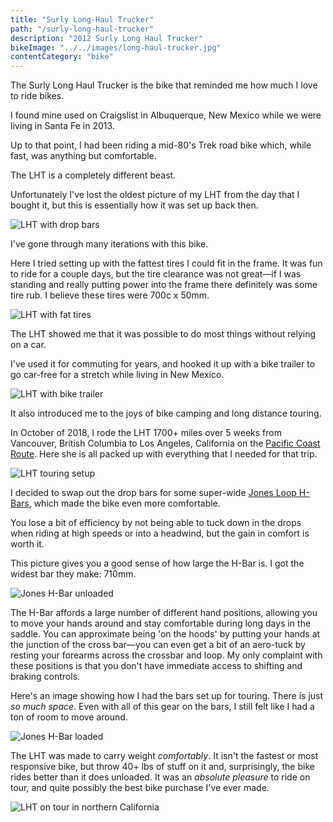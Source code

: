 ```yaml
---
title: "Surly Long-Haul Trucker"
path: "/surly-long-haul-trucker"
description: "2012 Surly Long Haul Trucker"
bikeImage: "../../images/long-haul-trucker.jpg"
contentCategory: "bike"
---
```


The Surly Long Haul Trucker is the bike that reminded me how much I love to ride bikes.

I found mine used on Craigslist in Albuquerque, New Mexico while we were living in Santa Fe in 2013.

Up to that point, I had been riding a mid-80's Trek road bike which, while fast, was anything but comfortable.

The LHT is a completely different beast.

Unfortunately I've lost the oldest picture of my LHT from the day that I bought it, but this is essentially how it was set up back then.

![LHT with drop bars](../../images/lht-drops.jpg)

I've gone through many iterations with this bike.

Here I tried setting up with the fattest tires I could fit in the frame. It was fun to ride for a couple days, but the tire clearance was not great&mdash;if I was standing and really putting power into the frame there definitely was some tire rub. I believe these tires were 700c x 50mm.

![LHT with fat tires](../../images/lht-fat-tires.jpg)

The LHT showed me that it was possible to do most things without relying on a car.

I've used it for commuting for years, and hooked it up with a bike trailer to go car-free for a stretch while living in New Mexico.

![LHT with bike trailer](../../images/lht-with-trailer.jpg)

It also introduced me to the joys of bike camping and long distance touring.

In October of 2018, I rode the LHT 1700+ miles over 5 weeks from Vancouver, British Columbia to Los Angeles, California on the [Pacific Coast Route](https://www.adventurecycling.org/routes-and-maps/adventure-cycling-route-network/pacific-coast/). Here she is all packed up with everything that I needed for that trip.

![LHT touring setup](../../images/lht-touring-setup-01.jpg)

I decided to swap out the drop bars for some super-wide [Jones Loop H-Bars](https://www.jonesbikes.com/jones-h-bar-butted-loop-aluminum/), which made the bike even more comfortable.

You lose a bit of efficiency by not being able to tuck down in the drops when riding at high speeds or into a headwind, but the gain in comfort is worth it.

This picture gives you a good sense of how large the H-Bar is. I got the widest bar they make: 710mm.

![Jones H-Bar unloaded](../../images/lht-h-bar.jpg)

The H-Bar affords a large number of different hand positions, allowing you to move your hands around and stay comfortable during long days in the saddle. You can approximate being 'on the hoods' by putting your hands at the junction of the cross bar&mdash;you can even get a bit of an aero-tuck by resting your forearms across the crossbar and loop. My only complaint with these positions is that you don't have immediate access to shifting and braking controls.

Here's an image showing how I had the bars set up for touring. There is just _so much space_. Even with all of this gear on the bars, I still felt like I had a ton of room to move around.

![Jones H-Bar loaded](../../images/lht-h-bar-loaded.jpg)

The LHT was made to carry weight _comfortably_. It isn't the fastest or most responsive bike, but throw 40+ lbs of stuff on it and, surprisingly, the bike rides better than it does unloaded. It was an _absolute pleasure_ to ride on tour, and quite possibly the best bike purchase I've ever made.

![LHT on tour in northern California](../../images/long-haul-trucker.jpg)
